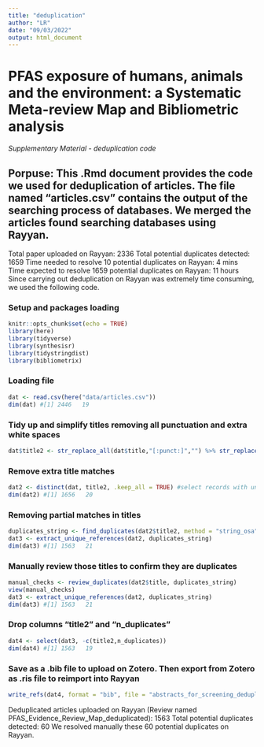 ```yaml
---
title: "deduplication"
author: "LR"
date: "09/03/2022"
output: html_document
---
```

# PFAS exposure of humans, animals and the environment: a Systematic Meta-review Map and Bibliometric analysis  

*Supplementary Material - deduplication code*

## Porpuse: This .Rmd document provides the code we used for deduplication of articles. The file named "articles.csv" contains the output of the searching process of databases. We merged the articles found searching databases using Rayyan.

Total paper uploaded on Rayyan: 2336
Total potential duplicates detected: 1659 
Time needed to resolve 10 potential duplicates on Rayyan: 4 mins
Time expected to resolve 1659 potential duplicates on Rayyan: 11 hours
Since carrying out deduplication on Rayyan was extremely time consuming, we used the following code.

### Setup and packages loading
```r
knitr::opts_chunk$set(echo = TRUE)
library(here)
library(tidyverse)
library(synthesisr)
library(tidystringdist)
library(bibliometrix)
```
### Loading file
```r
dat <- read.csv(here("data/articles.csv"))
dim(dat) #[1] 2446   19
```
### Tidy up and simplify titles removing all punctuation and extra white spaces
```r
dat$title2 <- str_replace_all(dat$title,"[:punct:]","") %>% str_replace_all(.,"[ ]+", " ") %>% tolower()
```
### Remove extra title matches
```r
dat2 <- distinct(dat, title2, .keep_all = TRUE) #select records with unique titles (removes exact duplicates)
dim(dat2) #[1] 1656   20
```
### Removing partial matches in titles
```r
duplicates_string <- find_duplicates(dat2$title2, method = "string_osa", to_lower = TRUE, rm_punctuation = TRUE, threshold = 7)
dat3 <- extract_unique_references(dat2, duplicates_string)
dim(dat3) #[1] 1563   21
```
### Manually review those titles to confirm they are duplicates
```r
manual_checks <- review_duplicates(dat2$title, duplicates_string)
view(manual_checks)
dat3 <- extract_unique_references(dat2, duplicates_string)
dim(dat3) #[1] 1563   21
```
### Drop columns "title2" and "n_duplicates"
```r
dat4 <- select(dat3, -c(title2,n_duplicates))
dim(dat4) #[1] 1563   19
```
### Save as a .bib file to upload on Zotero. Then export from Zotero as .ris file to reimport into Rayyan
```r
write_refs(dat4, format = "bib", file = "abstracts_for_screening_deduplicated.bib")
```

Deduplicated articles uploaded on Rayyan (Review named PFAS_Evidence_Review_Map_deduplicated): 1563
Total potential duplicates detected: 60
We resolved manually these 60 potential duplicates on Rayyan.